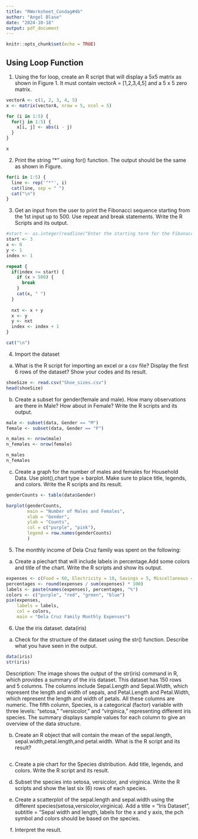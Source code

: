 ```yaml
---
title: "RWorksheet_Condag#4b"
author: "Angel Blase"
date: "2024-10-18"
output: pdf_document
---
```


```r
knitr::opts_chunk$set(echo = TRUE)
```

## Using Loop Function
1. Using the for loop, create an R script that will display a 5x5 matrix as shown in Figure 1. It must contain vectorA = [1,2,3,4,5] and a 5 x 5 zero matrix.
```r
vectorA <- c(1, 2, 3, 4, 5)
x <- matrix(vectorA, nrow = 5, ncol = 5)

for (i in 1:5) {
  for(j in 1:5) {
    x[i, j] <- abs(i - j)
  }
}

x
```
2. Print the string "*" using for() function. The output should be the same as shown in Figure.
```r
for(i in 1:5) {
  line <- rep('"*"', i)
  cat(line, sep = " ")
  cat("\n")
}
```
3. Get an input from the user to print the Fibonacci sequence starting from the 1st input up to 500. Use repeat and break statements. Write the R Scripts and its output.
```r
#start <- as.integer(readline("Enter the starting term for the Fibonacci Sequence: "))
start <- 3
x <- 0
y <- 1
index <- 1

repeat {
  if(index >= start) {
    if (x > 500) {
      break
    }
    cat(x, " ")
  }
  
  nxt <- x + y
  x <- y
  y <- nxt
  index <- index + 1
}

cat("\n")
```
4. Import the dataset

a. What is the R script for importing an excel or a csv file? Display the first 6 rows of the dataset? Show your codes and its result.
```r
shoeSize <- read.csv("Shoe_sizes.csv")
head(shoeSize)
```

b. Create a subset for gender(female and male). How many observations are there in Male? How about in Female? Write the R scripts and its output.
```r
male <- subset(data, Gender == "M")
female <- subset(data, Gender == "F")

n_males <- nrow(male)
n_females <- nrow(female)

n_males
n_females
```

c. Create a graph for the number of males and females for Household Data. Use plot(),chart type = barplot. Make sure to place title, legends, and colors. Write the R scripts and its result.
```r
genderCounts <- table(data$Gender)

barplot(genderCounts,
        main = "Number of Males and Females",
        xlab = "Gender",
        ylab = "Counts",
        col = c("purple", "pink"),
        legend = row.names(genderCounts)
        )
```

5. The monthly income of Dela Cruz family was spent on the following:

a. Create a piechart that will include labels in percentage.Add some colors and title of the chart. Write the R scripts and show its output.
```r
expenses <- c(Food = 60, Electricity = 10, Savings = 5, Miscellaneous = 25)
percentages <- round(expenses / sum(expenses) * 100)
labels <- paste(names(expenses), percentages, "%")
colors <- c("purple", "red", "green", "blue")
pie(expenses,
    labels = labels,
    col = colors,
    main = "Dela Cruz Family Monthly Expenses")
```

6. Use the iris dataset.
data(iris)

a. Check for the structure of the dataset using the str() function. Describe what you have seen in the output.
```r
data(iris)
str(iris)
```
Description: The image shows the output of the str(iris) command in R, which provides a summary of the iris dataset. This dataset has 150 rows and 5 columns. The columns include Sepal.Length and Sepal.Width, which represent the length and width of sepals, and Petal.Length and Petal.Width, which represent the length and width of petals. All these columns are numeric. The fifth column, Species, is a categorical (factor) variable with three levels: "setosa," "versicolor," and "virginica," representing different iris species. The summary displays sample values for each column to give an overview of the data structure.


b. Create an R object that will contain the mean of the sepal.length,
sepal.width,petal.length,and petal.width. What is the R script and its result?
```r

```

c. Create a pie chart for the Species distribution. Add title, legends, and colors. Write the R script and its result.

d. Subset the species into setosa, versicolor, and virginica. Write the R scripts and show the last six (6) rows of each species.

e. Create a scatterplot of the sepal.length and sepal.width using the different species(setosa,versicolor,virginica). Add a title = “Iris Dataset”, subtitle = “Sepal width and length, labels for the x and y axis, the pch symbol and colors should be based on the species.


f. Interpret the result.
